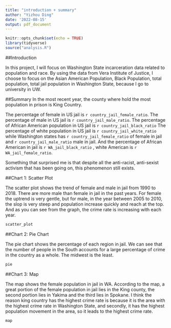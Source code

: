```yaml
---
title: "introduction + summary"
author: "Yizhou Ding"
date: '2022-08-15'
output: pdf_document
---
```


```r
knitr::opts_chunk$set(echo = TRUE)
library(tidyverse)
source("analysis.R")
```

##Introduction

In this project, I will focus on Washington State incarceration data related to population and race. By using the data from Vera Institute of Justice, I choose to focus on the Asian American Population, Black Population, total population, total jail population in Washington State, because I go to university in UW. 

##Summary
In the most recent year, the county where hold the most population in prison is King Country.

The percentage of female in US jail is `r country_jail_female_ratio`. The percentage of male in US jail is `r country_jail_male_ratio`. The percentage of African American population in US jail is `r country_jail_black_ratio`  The percentage of white population in US jail is `r country_jail_white_ratio` while Washington states has `r country_jail_female_ratio` of female in jail and `r country_jail_male_ratio` male in jail. And the percentage of African American in jail is `r WA_jail_black_ratio` , white American is `r WA_jail_female_ratio`. 

Something that surprised me is that despite all the anti-racist, anti-sexist activism that has been going on, this phenomenon still exists.

##Chart 1: Scatter Plot

The scatter plot shows the trend of female and male in jail from 1990 to 2018. There are more male than female in jail in the past years. For female the uptrend is very gentle, but for male, in the year between 2005 to 2010, the slop is very steep and population increase quickly and reach at the top. And as you can see from the graph, the crime rate is increasing with each year.

```r
scatter_plot
```

##Chart 2: Pie Chart

The pie chart shows the percentage of each region in jail.  We can see that the number of people in the South accounts for a large percentage of crime in the country as a whole. The midwest is the least.

```r
pie
```

##Chart 3: Map 

The map shows the female population in jail in WA. According to the map, a great portion of the female population in jail lies in the King county, the second portion lies in Yakima and the third lies in Spokane. I think the reason king country has the highest crime rate is because it is the area with the highest crime rate in Washington State, and secondly, it has the highest population movement in the area, so it leads to the highest crime rate.

```r
map
```

